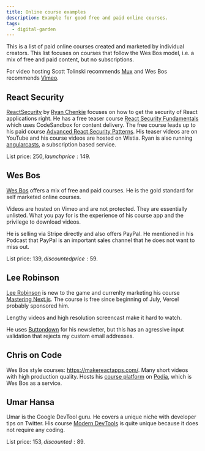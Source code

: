 ```yaml
---
title: Online course examples
description: Example for good free and paid online courses.
tags:
  - digital-garden
---
```


This is a list of paid online courses created and marketed by individual
creators. This list focuses on courses that follow the Wes Bos model, i.e. a mix
of free and paid content, but no subscriptions.

For video hosting Scott Tolinski recommends [Mux](https://mux.com/) and Wes Bos
recommends [Vimeo](https://vimeo.com/).

## React Security

[ReactSecurity](https://reactsecurity.io/) by
[Ryan Chenkie](https://ryanchenkie.com/) focuses on how to get the security of
React applications right. He has a free teaser course
[React Security Fundamentals](https://courses.reactsecurity.io/courses/react-security-fundamentals)
which uses CodeSandbox for content delivery. The free course leads up to his
paid course
[Advanced React Security Patterns](https://reactsecurity.io/advanced-react-security-patterns/).
His teaser videos are on YouTube and his course videos are hosted on Wistia.
Ryan is also running [angularcasts](https://angularcasts.io/), a subscription
based service.

List price: 250$, launch price: 149$.

## Wes Bos

[Wes Bos](https://wesbos.com/) offers a mix of free and paid courses. He is the
gold standard for self marketed online courses.

Videos are hosted on Vimeo and are not protected. They are essentially unlisted.
What you pay for is the experience of his course app and the privilege to
download videos.

He is selling via Stripe directly and also offers PayPal. He mentioned in his
Podcast that PayPal is an important sales channel that he does not want to miss
out.

List price: 139$, discounted price: 59$.

## Lee Robinson

[Lee Robinson](https://leerob.io/) is new to the game and currenlty marketing
his course [Mastering Next.js](https://masteringnextjs.com/). The course is free
since beginning of July, Vercel probably sponsored him.

Lengthy videos and high resolution screencast make it hard to watch.

He uses [Buttondown](https://buttondown.email/) for his newsletter, but this has
an agressive input validation that rejects my custom email addresses.

## Chris on Code

Wes Bos style courses: https://makereactapps.com/. Many short videos with high
production quality. Hosts his [course platform](https://learn.chrisoncode.io/)
on [Podia](https://www.podia.com/), which is Wes Bos as a service.

## Umar Hansa

Umar is the Google DevTool guru. He covers a unique niche with developer tips on
Twitter. His course [Modern DevTools](https://moderndevtools.com/) is quite
unique because it does not require any coding.

List price: 153$, discounted: 89$.
